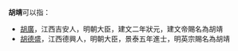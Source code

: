 '''胡靖'''可以指：
* [[胡廣_(明朝)|胡廣]]，江西吉安人，明朝大臣，建文二年狀元，建文帝賜名為胡靖
* [[胡德盛|胡德盛]]，江西德興人，明朝大臣，景泰五年進士，明英宗賜名為胡靖

{{消歧義|cat=二字胡姓人名消歧義|jing}}